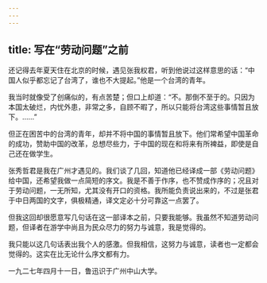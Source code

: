 ```yaml
---
---
---
```

title: 写在“劳动问题”之前
---



还记得去年夏天住在北京的时候，遇见张我权君，听到他说过这样意思的话：“中国人似乎都忘记了台湾了，谁也不大提起。”他是一个台湾的青年。

我当时就像受了创痛似的，有点苦楚；但口上却道：“不。那倒不至于的。只因为本国太破烂，内忧外患，非常之多，自顾不暇了，所以只能将台湾这些事情暂且放下。……”

但正在困苦中的台湾的青年，却并不将中国的事情暂且放下。他们常希望中国革命的成功，赞助中国的改革，总想尽些力，于中国的现在和将来有所裨益，即使是自己还在做学生。

张秀哲君是我在广州才遇见的。我们谈了几回，知道他已经译成一部《劳动问题》给中国，还希望我做一点简短的序文。我是不善于作序，也不赞成作序的；况且对于劳动问题，一无所知，尤其没有开口的资格。我所能负责说出来的，不过是张君于中日两国的文字，俱极精通，译文定必十分可靠这一点罢了。

但我这回却很愿意写几句话在这一部译本之前，只要我能够。我虽然不知道劳动问题，但译者在游学中尚且为民众尽力的努力与诚意，我是觉得的。

我只能以这几句话表出我个人的感激。但我相信，这努力与诚意，读者也一定都会觉得的。这实在比无论什么序文都有力。

一九二七年四月十一日，鲁迅识于广州中山大学。